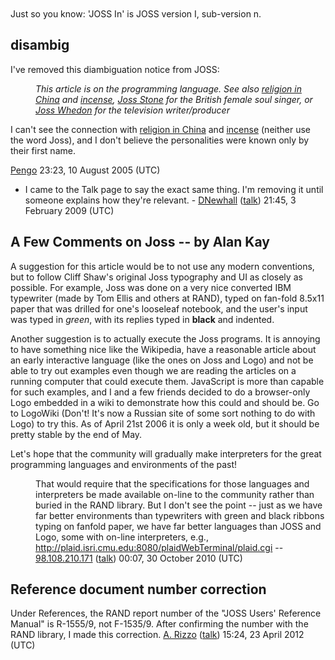 <article id="1116435" title=Talk:JOSS>
	<talkpage id="1116435" title="Talk:JOSS">
{{WikiProject Computing
|class=Start
|importance=mid}}

Just so you know: 'JOSS In' is JOSS version I, sub-version n.

== disambig ==

I've removed this diambiguation notice from JOSS:

:''This article is on the programming language. See also [[religion in China]] and [[incense]], [[Joss Stone]] for the British female soul singer, or [[Joss Whedon]] for the television writer/producer''

I can't see the connection with [[religion in China]] and [[incense]] (neither use the word Joss), and I don't believe the personalities were known only by their first name.

[[User:Pengo|Pengo]] 23:23, 10 August 2005 (UTC)

* I came to the Talk page to say the exact same thing. I'm removing it until someone explains how they're relevant. - [[User:DNewhall|DNewhall]] ([[User talk:DNewhall|talk]]) 21:45, 3 February 2009 (UTC)

== A Few Comments on Joss -- by Alan Kay ==

A suggestion for this article would be to not use any modern conventions, but to follow Cliff Shaw's original Joss typography and UI as closely as possible. For example, Joss was done on a very nice converted IBM typewriter (made by Tom Ellis and others at RAND), typed on fan-fold 8.5x11 paper that was drilled for one's looseleaf notebook, and the user's input was typed in ''green'', with its replies typed in '''black''' and indented.

Another suggestion is to actually execute the Joss programs. It is annoying to have something nice like the Wikipedia, have a reasonable article about an early interactive language (like the ones on Joss and Logo) and not be able to try out examples even though we are reading the articles on a running computer that could execute them. JavaScript is more than capable for such examples, and I and a few friends decided to do a browser-only Logo embedded in a wiki to demonstrate how this could and should be. Go to LogoWiki (Don't! It's now a Russian site of some sort nothing to do with Logo) to try this. As of April 21st 2006 it is only a week old, but it should be pretty stable by the end of May.

Let's hope that the community will gradually make interpreters for the great programming languages and environments of the past!

:That would require that the specifications for those languages and interpreters be made available on-line to the community rather than buried in the RAND library. But I don't see the point -- just as we have far better environments than typewriters with green and black ribbons typing on fanfold paper, we have far better languages than JOSS and Logo, some with on-line interpreters, e.g., http://plaid.isri.cmu.edu:8080/plaidWebTerminal/plaid.cgi -- [[Special:Contributions/98.108.210.171|98.108.210.171]] ([[User talk:98.108.210.171|talk]]) 00:07, 30 October 2010 (UTC)

== Reference document number correction ==

Under References, the RAND report number of the &quot;JOSS Users' Reference Manual&quot; is  R-1555/9, not F-1535/9. After confirming the number with the RAND library, I made this correction. [[User:A. J. Rizzo|A. Rizzo]] ([[User talk:A. J. Rizzo|talk]]) 15:24, 23 April 2012 (UTC)
	</talkpage>
</article>